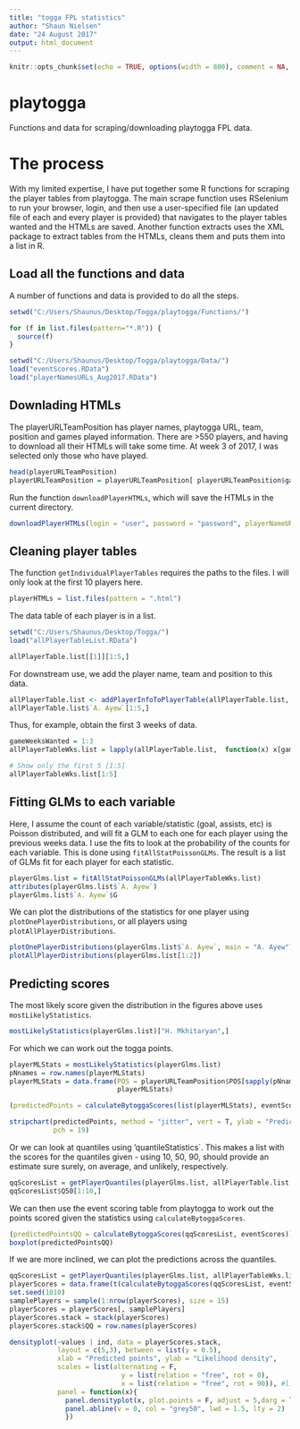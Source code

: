 ```yaml
---
title: "togga FPL statistics"
author: "Shaun Nielsen"
date: "24 August 2017"
output: html_document
---
```


```r
knitr::opts_chunk$set(echo = TRUE, options(width = 800), comment = NA, message = F, fig.align = "center")
```

# playtogga

Functions and data for scraping/downloading playtogga FPL data.  

# The process
With my limited expertise, I have put together some R functions for scraping the player tables from playtogga. The main scrape function uses RSelenium to run your browser, login, and then use a user-specified file (an updated file of each and every player is provided) that navigates to the player tables wanted and the HTMLs are saved. Another function extracts uses the XML package to extract tables from the HTMLs, cleans them and puts them into a list in R.

## Load all the functions and data

A number of functions and data is provided to do all the steps.

```r
setwd("C:/Users/Shaunus/Desktop/Togga/playtogga/Functions/")

for (f in list.files(pattern="*.R")) {
  source(f)
}

setwd("C:/Users/Shaunus/Desktop/Togga/playtogga/Data/")
load("eventScores.RData")
load("playerNamesURLs_Aug2017.RData")
```

## Downlading HTMLs

The playerURLTeamPosition has player names, playtogga URL, team, position and games played information. There are >550 players, and having to download all their HTMLs will take some time. At week 3 of 2017, I was selected only those who have played.

```r
head(playerURLTeamPosition)
playerURLTeamPosition = playerURLTeamPosition[ playerURLTeamPosition$gamesPlayed > 0,]
```  

Run the function `downloadPlayerHTMLs`, which will save the HTMLs in the current directory.

```r
downloadPlayerHTMLs(login = "user", password = "password", playerNameURL = playerURLTeamPosition)
```

## Cleaning player tables

The function `getIndividualPlayerTables` requires the paths to the files. I will only look at the first 10 players here.

```r
playerHTMLs = list.files(pattern = ".html")
```

The data table of each player is in a list. 

```r
setwd("C:/Users/Shaunus/Desktop/Togga/")
load("allPlayerTableList.RData")
```

```r
allPlayerTable.list[[1]][1:5,]
```

For downstream use, we add the player name, team and position to this data.

```r
allPlayerTable.list <- addPlayerInfoToPlayerTable(allPlayerTable.list, playerURLTeamPosition)
allPlayerTable.list$`A. Ayew`[1:5,]
```

Thus, for example, obtain the first 3 weeks of data.

```r
gameWeeksWanted = 1:3
allPlayerTableWks.list = lapply(allPlayerTable.list,  function(x) x[gameWeeksWanted,])

# Show only the first 5 [1:5]
allPlayerTableWks.list[1:5]
```

## Fitting GLMs to each variable

Here, I assume the count of each variable/statistic (goal, assists, etc) is Poisson distributed, and will fit a GLM to each one for each player using the previous weeks data. I use the fits to look at the probability of the counts for each variable. This is done using `fitAllStatPoissonGLMs`. The result is a list of GLMs fit for each player for each statistic.

```r
playerGlms.list = fitAllStatPoissonGLMs(allPlayerTableWks.list)
attributes(playerGlms.list$`A. Ayew`)
playerGlms.list$`A. Ayew`$G
```

We can plot the distributions of the statistics for one player using `plotOnePlayerDistributions`, or all players using `plotAllPlayerDistributions`.

```r
plotOnePlayerDistributions(playerGlms.list$`A. Ayew`, main = "A. Ayew")
plotAllPlayerDistributions(playerGlms.list[1:2])
```

## Predicting scores

The most likely score given the distribution in the figures above uses `mostLikelyStatistics`.

```r
mostLikelyStatistics(playerGlms.list)["H. Mkhitaryan",]
```

For which we can work out the togga points.

```r
playerMLStats = mostLikelyStatistics(playerGlms.list) 
pNnames = row.names(playerMLStats)
playerMLStats = data.frame(POS = playerURLTeamPosition$POS[sapply(pNnames, function(x) which(x == playerURLTeamPosition$Name))],
                           playerMLStats)

(predictedPoints = calculateBytoggaScores(list(playerMLStats), eventScores))[1:10,]

stripchart(predictedPoints, method = "jitter", vert = T, ylab = "Predicted points", font.lab = 2,
           pch = 19)
```

Or we can look at quantiles using 'quantileStatistics`. This makes a list with the scores for the quantiles given - using 10, 50, 90, should provide an estimate sure surely, on average, and unlikely, respectively.

```r
qqScoresList = getPlayerQuantiles(playerGlms.list, allPlayerTable.list, quantiles = c(10,25,50,75,90))
qqScoresList$Q50[1:10,]
```

We can then use the event scoring table from playtogga to work out the points scored given the statistics using `calculateBytoggaScores`.

```r
(predictedPointsQQ = calculateBytoggaScores(qqScoresList, eventScores))[1:10,]
boxplot(predictedPointsQQ)
```

If we are more inclined, we can plot the predictions across the quantiles.

```r
qqScoresList = getPlayerQuantiles(playerGlms.list, allPlayerTableWks.list, quantiles = seq(1,99, length = 50))
playerScores = data.frame(t(calculateBytoggaScores(qqScoresList, eventScores)))
set.seed(1010)
samplePlayers = sample(1:nrow(playerScores), size = 15)
playerScores = playerScores[, samplePlayers]
playerScores.stack = stack(playerScores)
playerScores.stack$QQ = row.names(playerScores)

densityplot(~values | ind, data = playerScores.stack,
            layout = c(5,3), between = list(y = 0.5),
            xlab = "Predicted points", ylab = "Likelihood density",
            scales = list(alternating = F,
                            y = list(relation = "free", rot = 0), 
                            x = list(relation = "free", rot = 90)), #limits = c(-10,30))),
            panel = function(x){ 
              panel.densityplot(x, plot.points = F, adjust = 5,darg = list(adjust = 1.5), lwd = 2)
              panel.abline(v = 0, col = "grey50", lwd = 1.5, lty = 2)
              })
```